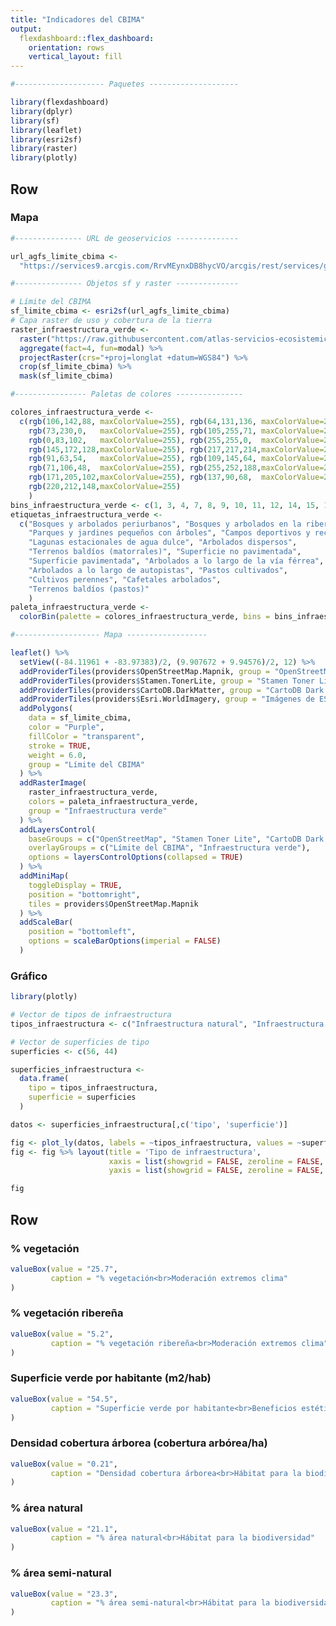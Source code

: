 ```yaml
---
title: "Indicadores del CBIMA"
output: 
  flexdashboard::flex_dashboard:
    orientation: rows
    vertical_layout: fill
---
```



```r
#-------------------- Paquetes --------------------

library(flexdashboard)
library(dplyr)
library(sf)
library(leaflet)
library(esri2sf)
library(raster)
library(plotly)

```


Row {data-width=400}
-----------------------------------------------------------------------

### Mapa
```r

#--------------- URL de geoservicios --------------

url_agfs_limite_cbima <-
  "https://services9.arcgis.com/RrvMEynxDB8hycVO/arcgis/rest/services/gam_limite_cbi_maria_aguilar/FeatureServer/0"

#--------------- Objetos sf y raster --------------

# Límite del CBIMA
sf_limite_cbima <- esri2sf(url_agfs_limite_cbima)
# Capa raster de uso y cobertura de la tierra
raster_infraestructura_verde <- 
  raster("https://raw.githubusercontent.com/atlas-servicios-ecosistemicos-gam/datos/master/infraestructura-verde/cbima/IV_CBI_RIO_MARIA_AGUILAR.TIF") %>%
  aggregate(fact=4, fun=modal) %>%
  projectRaster(crs="+proj=longlat +datum=WGS84") %>%
  crop(sf_limite_cbima) %>%
  mask(sf_limite_cbima)

#---------------- Paletas de colores ---------------

colores_infraestructura_verde <- 
  c(rgb(106,142,88, maxColorValue=255), rgb(64,131,136, maxColorValue=255), 
    rgb(73,230,0,   maxColorValue=255), rgb(105,255,71, maxColorValue=255), 
    rgb(0,83,102,   maxColorValue=255), rgb(255,255,0,  maxColorValue=255), 
    rgb(145,172,128,maxColorValue=255), rgb(217,217,214,maxColorValue=255), 
    rgb(91,63,54,   maxColorValue=255), rgb(109,145,64, maxColorValue=255), 
    rgb(71,106,48,  maxColorValue=255), rgb(255,252,188,maxColorValue=255), 
    rgb(171,205,102,maxColorValue=255), rgb(137,90,68,  maxColorValue=255), 
    rgb(220,212,148,maxColorValue=255)
    )
bins_infraestructura_verde <- c(1, 3, 4, 7, 8, 9, 10, 11, 12, 14, 15, 19, 20, 21, 22)
etiquetas_infraestructura_verde <- 
  c("Bosques y arbolados periurbanos", "Bosques y arbolados en la ribera de los ríos", 
    "Parques y jardines pequeños con árboles", "Campos deportivos y recreativos", 
    "Lagunas estacionales de agua dulce", "Arbolados dispersos", 
    "Terrenos baldíos (matorrales)", "Superficie no pavimentada", 
    "Superficie pavimentada", "Arbolados a lo largo de la vía férrea", 
    "Arbolados a lo largo de autopistas", "Pastos cultivados", 
    "Cultivos perennes", "Cafetales arbolados",
    "Terrenos baldíos (pastos)"
    )
paleta_infraestructura_verde <- 
  colorBin(palette = colores_infraestructura_verde, bins = bins_infraestructura_verde, domain = bins_infraestructura_verde, na.color = "transparent")

```

```r
#------------------- Mapa ------------------

leaflet() %>%
  setView((-84.11961 + -83.97383)/2, (9.907672 + 9.94576)/2, 12) %>%
  addProviderTiles(providers$OpenStreetMap.Mapnik, group = "OpenStreetMap") %>%
  addProviderTiles(providers$Stamen.TonerLite, group = "Stamen Toner Lite") %>%
  addProviderTiles(providers$CartoDB.DarkMatter, group = "CartoDB Dark Matter") %>%
  addProviderTiles(providers$Esri.WorldImagery, group = "Imágenes de ESRI") %>%
  addPolygons(
    data = sf_limite_cbima,
    color = "Purple",
    fillColor = "transparent",
    stroke = TRUE,
    weight = 6.0,
    group = "Límite del CBIMA"
  ) %>%
  addRasterImage(
    raster_infraestructura_verde, 
    colors = paleta_infraestructura_verde, 
    group = "Infraestructura verde"
  ) %>%  
  addLayersControl(
    baseGroups = c("OpenStreetMap", "Stamen Toner Lite", "CartoDB Dark Matter", "Imágenes de ESRI"),
    overlayGroups = c("Límite del CBIMA", "Infraestructura verde"),
    options = layersControlOptions(collapsed = TRUE)    
  ) %>%  
  addMiniMap(
    toggleDisplay = TRUE,
    position = "bottomright",
    tiles = providers$OpenStreetMap.Mapnik
  ) %>%
  addScaleBar(
    position = "bottomleft",
    options = scaleBarOptions(imperial = FALSE)
  )

```


### Gráfico
```r
library(plotly)

# Vector de tipos de infraestructura
tipos_infraestructura <- c("Infraestructura natural", "Infraestructura gris")

# Vector de superficies de tipo
superficies <- c(56, 44)

superficies_infraestructura <- 
  data.frame(
    tipo = tipos_infraestructura, 
    superficie = superficies
  )

datos <- superficies_infraestructura[,c('tipo', 'superficie')]

fig <- plot_ly(datos, labels = ~tipos_infraestructura, values = ~superficies, type = 'pie')
fig <- fig %>% layout(title = 'Tipo de infraestructura',
                      xaxis = list(showgrid = FALSE, zeroline = FALSE, showticklabels = FALSE),
                      yaxis = list(showgrid = FALSE, zeroline = FALSE, showticklabels = FALSE))

fig

```


Row
-----------------------------------------------------------------------

### % vegetación {.value-box}
```r
valueBox(value = "25.7", 
         caption = "% vegetación<br>Moderación extremos clima"
)
```

### % vegetación ribereña {.value-box}
```r
valueBox(value = "5.2", 
         caption = "% vegetación ribereña<br>Moderación extremos clima"
)
```

### Superficie verde por habitante (m2/hab) {.value-box}
```r
valueBox(value = "54.5", 
         caption = "Superficie verde por habitante<br>Beneficios estéticos"
)
```

### Densidad cobertura árborea (cobertura arbórea/ha) {.value-box}
```r
valueBox(value = "0.21", 
         caption = "Densidad cobertura árborea<br>Hábitat para la biodiversidad"
)
```

### % área natural {.value-box}
```r
valueBox(value = "21.1", 
         caption = "% área natural<br>Hábitat para la biodiversidad"
)
```

### % área semi-natural {.value-box}
```r
valueBox(value = "23.3", 
         caption = "% área semi-natural<br>Hábitat para la biodiversidad"
)
```